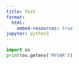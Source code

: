 ```yaml
---
title: Test
format:
  html:
    embed-resources: true
jupyter: python3
---
```


```python
import os
print(os.getenv('MYVAR'))
```
